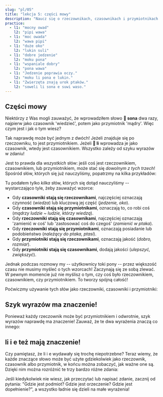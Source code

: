 ```yaml
---
slug: "pl/05"
title: "lekcja 5: części mowy"
description: "Naucz się o rzeczownikach, czasownikach i przymiotnikach!"
practice:
  - l1: "mocny owad"
    l2: "pipi wawa"
  - l1: "moc owada"
    l2: "wawa pipi"
  - l1: "duże oko"
    l2: "lukin suli"
  - l1: "dobre jedzenie"
    l2: "moku pona"
  - l1: "wspaniale dobry"
    l2: "pona wawa"
  - l1: "Jedzenie poprawia oczy."
    l2: "moku li pona e lukin."
  - l1: "Zwierzęta znają urok ptaków."
    l2: "soweli li sona e suwi waso."
---
```



## Części mowy

Niektórzy z Was mogli zauważyć, że wprowadziłem słowo **󱥡 sona** dwa razy, najpierw jako czasownik 'wiedzieć', potem jako przymiotnik 'mądry'. Więc czym jest i jak o tym wiesz?

Tak naprawdę może być jednym z dwóch! Jeżeli znajduje się po rzeczowniku, to jest przymiotnikiem. Jeżeli **󱤧 li** wprowadza je jako czasownik, wtedy jest czasownikiem. Wszystko zależy od szyku wyrazów w zdaniu!

Jest to prawda dla _wszystkich_ słów: jeśli coś jest rzeczownikiem, czasownikiem, lub przymiotnikiem, może stać się _dowolnym z tych trzech_! Spośród słów, których się już nauczyliśmy, popatrzmy na kilka przykładów:

<List>
  <Word sl="lukin" m="rzecz.: oko; czas.: patrzeć" />
  <Word sl="moku" m="rzecz.: jedzenie; czas.: spożywać, jeść" />
  <Word sl="sona" m="rzecz.: wiedza, mądrość; czas.: wiedzieć; przym.: obeznany, mądry" />
  <Word sl="suli" m="rzecz.: rozmiar; czas.: zwiększyć, podkreślić; przym.: duży, ważny" />
  <Word sl="pona" m="rzecz.: dobro; czas.: ulepszyć; przym.: dobry, przyjemny" />
  <Word sl="waso" m="rzecz.: ptak; czas.: zamienić w ptaka; przym.: należący do ptaka, ptasi" />
</List>

Tu podałem tylko *kilka* słów, których się dotąd nauczyliśmy -- wystarczająco tyle, żeby zauważyć wzorce:
* Gdy **czasowniki stają się rzeczownikami**, najczęściej oznaczają czynność (*wiedza*) lub kluczową jej część (*jedzenie, oko*).
* Gdy **czasowniki stają się przymiotnikami**, oznaczają to, co robi coś (*mądrzy ludzie ~ ludzie, którzy wiedzą*).
* Gdy **rzeczowniki stają się czasownikami**, najczęściej oznaczają 'zamienić w coś' lub 'zastosować coś do czegoś' (*zamienić w ptaka*).
* Gdy **rzeczowniki stają się przymiotnikami**, oznaczają posiadanie lub podobieństwo (*należący do ptaka, ptasi*).
* Gdy **przymiotniki stają się rzeczownikami**, oznaczają jakość (*dobro, rozmiar*).
* Gdy **przymiotniki stają się czasownikami**, dodają jakości (*ulepszyć, zwiększyć*).

Jednak podczas rozmowy my -- użytkownicy toki pony -- przez większość czasu nie musimy myśleć o tych wzorcach! Zaczynają się ze sobą zlewać. W pewnym momencie już nie myślisz o tym, czy coś było rzeczownikiem, czasownikiem, czy przymiotnikiem. To tworzy spójną całość!

Poćwiczmy używanie tych słów jako rzeczowniki, czasowniki i przymiotniki:

<List>
  <Sentence sl="lukin li pona e sona." m="Oczy ulepszają wiedzę." />
  <Sentence sl="moku li suli e pipi." m="Jedzenie sprawia, że owady rosną." />
  <Sentence
    sl="moku li wawa e soweli lili."
    m="Jedzenie daje siłę małemu zwierzęciu."
  />
</List>

## Szyk wyrazów ma znaczenie!

Ponieważ każdy rzeczownik może być przymiotnikiem i odwrotnie, szyk wyrazów naprawdę ma znaczenie! Zauważ, że te dwa wyrażenia znaczą co innego:

<List>
  <Word sl="soweli suli" m="duże zwierzę" />
  <Word sl="suli soweli" m="rozmiar zwierzęcia" />
  <Sentence
    sl="soweli suli li sona e suli soweli."
    m="Duże zwierzę zna rozmiar zwierzęcia."
  />
</List>

## li i e też mają znaczenie!

Czy pamiętasz, że li i e wydawały się trochę niepotrzebne? Teraz wiemy, że każde znaczące słowo może być użyte gdziekolwiek jako rzeczownik, czasownik albo przymiotnik, w końcu można zobaczyć, jak ważne one są. Dzięki nim można rozróżnić te trzy bardzo różne zdania:

<List>
  <Word sl="soweli sona" m="mądre zwierzę" />
  <Word sl="sona pona" m="dobra wiedza; dobrze wiedzieć" />
  <Word sl="pona waso" m="dobro ptaka" />
  <Sentence
    sl="soweli sona li pona e waso."
    m="Mądre zwierzę pomaga ptakowi."
  />
  <Sentence
    sl="soweli li sona pona e waso."
    m="Zwierzę dobrze zna ptaka."
  />
  <Sentence
    sl="soweli li sona e pona waso."
    m="Zwierzę wie, jak dobry jest ptak."
  />
</List>

Jeśli kiedykolwiek nie wiesz, jak przeczytać lub napisać zdanie, zacznij od pytania:
"Gdzie jest podmiot? Gdzie jest orzeczenie? Gdzie jest dopełnienie?", a wszystko ładnie
się dzieli na małe wyrażenia!

<Practice exercises={frontmatter.practice} />
